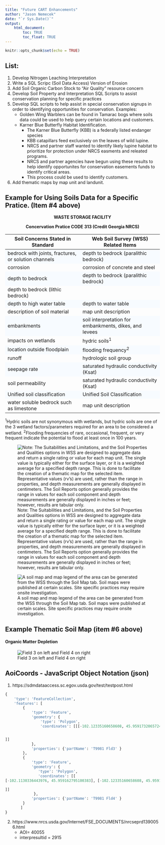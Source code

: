---
title: "Future CART Enhancements"
author: "Jason Nemecek"
date: "`r Sys.Date()`"
output: 
    html_document:
        toc: TRUE
        toc_float: TRUE
---

```{r setup, include=FALSE}
knitr::opts_chunk$set(echo = TRUE)
```

<style>
   tbody tr:nth-child(odd){
    background-color: #F7FBFF;
  }
</style>
## List:
1. Develop Nitrogen Leaching Interpretation 
2. Write a SQL Scripc  (Soil Data Access) Version of Erosion
3. Add Soil Organic Carbon Stock to "Air Quality" resource concern
4. Develop Soil Property and Interpretation SQL Scripts to assist conservation planning for specific practices
5.  Develop SQL scripts to help assist in special conservation signups in order to identifying opportunities for conservation. Examples:
    + Golden Wing Warblers can be found in Tamarac bogs where soils data could be used to help query certain locations and customers.
    + Karner Blue Butterfly Habitat Identification.
        + The Karner Blue Butterfly (KBB) is a federally listed endanger species
        + KBB catapillars feed exclusively on the leaves of wild lupine.
        + NRCS and partner staff wanted to identify likely lupine habitat to prioritize for protection under NRCS easments and releated programs.
        + NRCS and partner agencies have begun using these results to help identify opportunites for conservation easements funds to identify critical areas.
        + This process could be used to identify customers.
6. Add thematic maps by map unit and landunit.


## Example for Using Soils Data for a Specific Pratice. (Item #4 above)
<center>
**WASTE STORAGE FACILITY**

**Concervation Pratice CODE 313 (Credit Georgia NRCS)**

</center>

Soil Concerns Stated in Standard|Web Soil Survey (WSS) Related Items 
--------------------------------------------|-----------------------------------------------
bedrock with joints, fractures, or solution channels|depth to bedrock (paralithic bedrock)
corrosion|corrosion of concrete and steel
depth to bedrock|depth to bedrock (paralithic bedrock)
|depth to bedrock (lithic bedrock)
depth to high water table|depth to water table
description of soil material|map unit description
embankments|soil interpretation for embankments, dikes, and levees
impacts on wetlands|hydric soils^1^
location outside floodplain|flooding frequency^2^
runoff|hydrologic soil group
seepage rate|saturated hydraulic conductivity (Ksat)
soil permeability|saturated hydraulic conductivity (Ksat)
Unified soil classification|Unified Soil Classification
water soluble bedrock such as limestone|map unit description

^1^Hydric soils are not synonymous with wetlands, but hydric soils are one of the 3 wetland factors/parameters required for an area to be considered a wetland.
^2^Flooding frequencies of rare, occasional, frequent, or very frequent indicate the potential to flood at least once in 100 years.

![Note: The Suitabilities and Limitations, and the Soil Properties and Qualities options in WSS are designed to aggregate data and return a single rating or value for each map unit. The single value is typically either for the surface layer, or it is a weighted average for a specified depth range. This is done to facilitate the creation of a thematic map for the selected item. Representative values (rv’s) are used, rather than the range in properties, and depth measurements are generally displayed in centimeters. The Soil Reports option generally provides the range in values for each soil component and depth measurements are generally displayed in inches or feet; however, results are tabular only.](https://jneme910.github.io/CART/TableImages/future_pratices_soil.PNG)






![A soil map and map legend of the area can be generated from the WSS through the Soil Map tab.  Soil maps were published at certain scales.  Site specific practices may require onsite investigation.](https://jneme910.github.io/CART/TableImages/future_pratices_soil2.PNG)

## Example Thematic Soil Map (item #6 above)


#### Organic Matter Depletion 


![Field 3 on left and Field 4 on right](https://jneme910.github.io/CART/TableImages/future_OM_Depletion.PNG)

## AoiCoords - JavaScript Object Notation (json)
1. https://sdmdataaccess.sc.egov.usda.gov/test/testpost.html

```{SQL}
{
	'type': 'FeatureCollection',
	'features': [
		{
			'type': 'Feature',
			'geometry': {
				'type': 'Polygon',
				'coordinates': [[[-102.12335160658608, 45.959173206572416], [-102.13402890980223, 45.959218442561564], [-102.13386921506947, 45.944643788188387], [ -102.12327175652177, 45.944703605814198], [-102.12335160658608 , 45.959173206572416]


]]
			},
			'properties': {'partName': 'T9981 Fld3' }
		},
		{
			'type': 'Feature',
			'geometry': {
			   'type': 'Polygon',
			   'coordinates': [[
[-102.1130336443976, 45.959162795100383], [-102.12335160658608, 45.959173206572416], [-102.12327175652177, 45.944703605814198], [-102.1128892282776, 45.944710506326032], [-102.1130336443976, 45.959162795100383]

]]
			 },
			'properties': {'partName': 'T9981 Fld4' }
		}
	   ]
}
```



2. https://www.nrcs.usda.gov/Internet/FSE_DOCUMENTS/nrcseprd1390056.html
    + AOI= 40055
    + interpresultid = 2915









